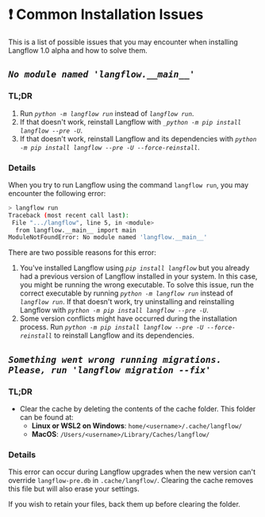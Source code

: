 # ❗️ Common Installation Issues

This is a list of possible issues that you may encounter when installing Langflow 1.0 alpha and how to solve them.

## _`No module named 'langflow.__main__'`_

### TL;DR

1. Run _`python -m langflow run`_ instead of _`langflow run`_.
2. If that doesn't work, reinstall Langflow with _`_python -m pip install langflow --pre -U`_.
3. If that doesn't work, reinstall Langflow and its dependencies with _`python -m pip install langflow --pre -U --force-reinstall`_.

### Details

When you try to run Langflow using the command `langflow run`, you may encounter the following error:

```bash
> langflow run
Traceback (most recent call last):
 File ".../langflow", line 5, in <module>
  from langflow.__main__ import main
ModuleNotFoundError: No module named 'langflow.__main__'
```

There are two possible reasons for this error:

1. You've installed Langflow using _`pip install langflow`_ but you already had a previous version of Langflow installed in your system.
   In this case, you might be running the wrong executable.
   To solve this issue, run the correct executable by running _`python -m langflow run`_ instead of _`langflow run`_.
   If that doesn't work, try uninstalling and reinstalling Langflow with _`python -m pip install langflow --pre -U`_.
2. Some version conflicts might have occurred during the installation process.
   Run _`python -m pip install langflow --pre -U --force-reinstall`_ to reinstall Langflow and its dependencies.

## _`Something went wrong running migrations. Please, run 'langflow migration --fix'`_

### TL;DR

- Clear the cache by deleting the contents of the cache folder.
  This folder can be found at:
  - **Linux or WSL2 on Windows**: `home/<username>/.cache/langflow/`
  - **MacOS**: `/Users/<username>/Library/Caches/langflow/`

### Details

This error can occur during Langflow upgrades when the new version can't override `langflow-pre.db` in `.cache/langflow/`. Clearing the cache removes this file but will also erase your settings.

If you wish to retain your files, back them up before clearing the folder.
